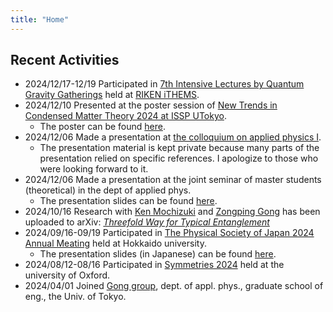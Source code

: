 ```yaml
---
title: "Home"
---
```


## Recent Activities

- 2024/12/17-12/19 Participated in [7th Intensive Lectures by Quantum Gravity Gatherings](https://qgg.riken.jp/session7.htm) held at [RIKEN iTHEMS](https://ithems.riken.jp/en).
- 2024/12/10 Presented at the poster session of [New Trends in Condensed Matter Theory 2024 at ISSP UTokyo](https://oka.issp.u-tokyo.ac.jp/ntcmt2024/ntcmt2024.html).
    - The poster can be found [here](Phys_resources/slides/new_trends_in_condmat_th_poster.pdf).
- 2024/12/06 Made a presentation at [the colloquium on applied physics I](https://www.ap.t.u-tokyo.ac.jp/lecture/journal_club02/).
    - The presentation material is kept private because many parts of the presentation relied on specific references. I apologize to those who were looking forward to it.
- 2024/12/06 Made a presentation at the joint seminar of master students (theoretical) in the dept of applied phys.
    - The presentation slides can be found [here](Phys_resources/slides/joint_seminar_threefoldway.pdf).
- 2024/10/16 Research with [Ken Mochizuki](https://damp-saiki-9142.fakefur.jp/english.html) and [Zongping Gong](https://sites.google.com/site/zongpinggong/) has been uploaded to arXiv: *[Threefold Way for Typical Entanglement](https://arxiv.org/abs/2410.11309v1)*
- 2024/09/16-09/19 Participated in [The Physical Society of Japan 2024 Annual Meating](https://www.jps.or.jp/activities/meetings/annual/annual-index.php) held at Hokkaido university. 
    - The presentation slides (in Japanese) can be found [here](Phys_resources/slides/jps79th_threefoldway.pdf).
- 2024/08/12-08/16 Participated in [Symmetries 2024](https://sites.google.com/view/symmetries2024/home) held at the university of Oxford.
- 2024/04/01 Joined [Gong group](https://sites.google.com/g.ecc.u-tokyo.ac.jp/gonggroup/), dept. of appl. phys., graduate school of eng., the Univ. of Tokyo.

<!-- ## Upcoming Events to Participate in

- 2024/12/25-12/27 [研究会「複素化による量子系に関する研究の発展」](https://kouji-kashiwa.github.io/workshop_complexification/) held at Saga university
- 2025/02/17-02/19 [FoPM Symposium](https://indico.ipmu.jp/event/420/overview) held at the university of Tokyo
- 2025/03/03-03/07 [Enumerative geometry, representation theory, and physics](https://indico.ipmu.jp/event/427/) held at Kavli IPMU, the University of Tokyo
- 2025/03/10-03/14 [Kyushu IAS-iTHEMS conference: Non-perturbative methods in QFT](https://indico2.riken.jp/event/5013/) held at Kyushu University Institute for Advanced Study -->